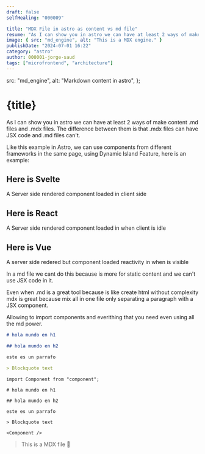 ```yaml
---
draft: false
selfHealing: "000009"

title: "MDX File in astro as content vs md file"
resume: "As I can show you in astro we can have at least 2 ways of make content .md files and .mdx files. The difference between them is that .mdx files can have JSX code and .md files can't."
image: { src: "md_engine", alt: "This is a MDX engine." }
publishDate: "2024-07-01 16:22"
category: "astro"
author: 000001-jorge-saud
tags: ["microfrontend", "architecture"]
---
```


  src: "md_engine",
  alt: "Markdown content in astro",
};

# {title}

As I can show you in astro we can have at least 2 ways of make content .md files and .mdx files. The difference between them is that .mdx files can have JSX code and .md files can't.

Like this example in Astro, we can use components from different frameworks in the same page, using Dynamic Island Feature, here is an example:

## Here is Svelte

A Server side rendered component loaded in client side

<ButtonSvelte client:load></ButtonSvelte>

## Here is React

A Server side rendered component loaded in when client is idle

<ButtonReact client:idle title="Increment Count React" />

<div class="h-screen"></div>

## Here is Vue

A server side redered but component loaded reactivity in when is visible

<ButtonVue client:visible />

In a md file we cant do this because is more for static content and we can't use JSX code in it.

Even when .md is a great tool because is like create html without complexity mdx is great because mix all in one file only separating a paragraph with a JSX component.

Allowing to import components and everithing that you need even using all the md power.

```md
# hola mundo en h1

## hola mundo en h2

este es un parrafo

> Blockquote text
```

```mdx
import Component from "component";

# hola mundo en h1

## hola mundo en h2

este es un parrafo

> Blockquote text

<Component />
```

> This is a MDX file 💌
